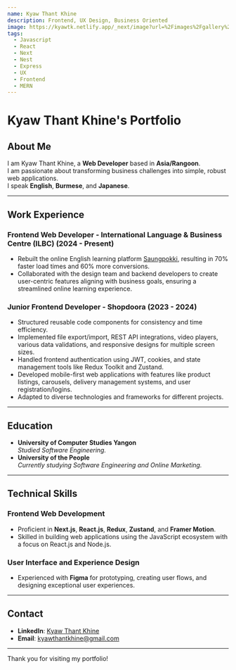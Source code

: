 ```yaml
---
name: Kyaw Thant Khine
description: Frontend, UX Design, Business Oriented
image: https://kyawtk.netlify.app/_next/image?url=%2Fimages%2Fgallery%2Fmypic2.jpg&w=256&q=75
tags:
  - Javascript
  - React
  - Next
  - Nest
  - Express
  - UX
  - Frontend
  - MERN
---
```


# Kyaw Thant Khine's Portfolio

## About Me
I am Kyaw Thant Khine, a **Web Developer** based in **Asia/Rangoon**.  
I am passionate about transforming business challenges into simple, robust web applications.  
I speak **English**, **Burmese**, and **Japanese**.

---

## Work Experience

### Frontend Web Developer - International Language & Business Centre (ILBC) (2024 - Present)
- Rebuilt the online English learning platform [Saungpokki](https://saungpokki.com.sg), resulting in 70% faster load times and 60% more conversions.
- Collaborated with the design team and backend developers to create user-centric features aligning with business goals, ensuring a streamlined online learning experience.

### Junior Frontend Developer - Shopdoora (2023 - 2024)
- Structured reusable code components for consistency and time efficiency.
- Implemented file export/import, REST API integrations, video players, various data validations, and responsive designs for multiple screen sizes.
- Handled frontend authentication using JWT, cookies, and state management tools like Redux Toolkit and Zustand.
- Developed mobile-first web applications with features like product listings, carousels, delivery management systems, and user registration/logins.
- Adapted to diverse technologies and frameworks for different projects.

---

## Education

- **University of Computer Studies Yangon**  
  *Studied Software Engineering.*
- **University of the People**  
  *Currently studying Software Engineering and Online Marketing.*

---

## Technical Skills

### Frontend Web Development
- Proficient in **Next.js**, **React.js**, **Redux**, **Zustand**, and **Framer Motion**.
- Skilled in building web applications using the JavaScript ecosystem with a focus on React.js and Node.js.

### User Interface and Experience Design
- Experienced with **Figma** for prototyping, creating user flows, and designing exceptional user experiences.

---

## Contact

- **LinkedIn**: [Kyaw Thant Khine](https://www.linkedin.com/in/kyaw-thant-khine-8709a11b8/)  
- **Email**: [kyawthantkhine@gmail.com](mailto:kyawthantkhine@gmail.com)

---

Thank you for visiting my portfolio!
